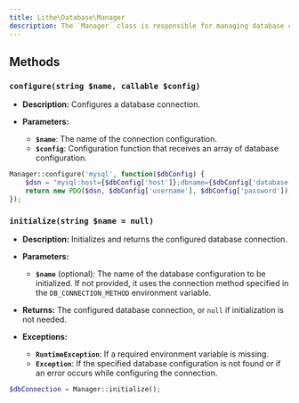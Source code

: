 ```yaml
---
title: Lithe\Database\Manager
description: The `Manager` class is responsible for managing database connections in applications using Lithe. It allows for configuring and initializing database connections, as well as ensuring that the required database exists.
---
```


## Methods

### `configure(string $name, callable $config)`

- **Description:** Configures a database connection.

- **Parameters:**

    - **`$name`**: The name of the connection configuration.
    - **`$config`**: Configuration function that receives an array of database configuration.

```php
Manager::configure('mysql', function($dbConfig) {
    $dsn = "mysql:host={$dbConfig['host']};dbname={$dbConfig['database']}";
    return new PDO($dsn, $dbConfig['username'], $dbConfig['password']);
});
```

### `initialize(string $name = null)`

- **Description:** Initializes and returns the configured database connection.

- **Parameters:**

    - **`$name`** (optional): The name of the database configuration to be initialized. If not provided, it uses the connection method specified in the `DB_CONNECTION_METHOD` environment variable.

- **Returns:** The configured database connection, or `null` if initialization is not needed.

- **Exceptions:**

    - **`RuntimeException`**: If a required environment variable is missing.
    - **`Exception`**: If the specified database configuration is not found or if an error occurs while configuring the connection.

```php
$dbConnection = Manager::initialize();
```
